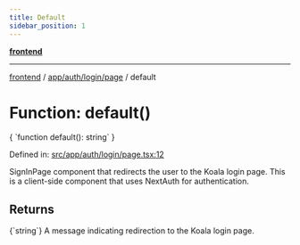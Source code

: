 ```yaml
---
title: Default
sidebar_position: 1
---
```



[**frontend**](../../../../..)

***

[frontend](../../../../..) / [app/auth/login/page](..) / default

# Function: default()

<CodeBlock language="ts">
{ `function default(): string` }
</CodeBlock>

Defined in: [src/app/auth/login/page.tsx:12](https://github.com/svsticky/CommitteeClash/blob/42e3ab31b18c9cdd65955be0ecd3ca0a2cb493b5/frontend/src/app/auth/login/page.tsx#L12)

SignInPage component that redirects the user to the Koala login page.
This is a client-side component that uses NextAuth for authentication.

## Returns
<CodeBlock language="ts">
{`string`}
</CodeBlock>
A message indicating redirection to the Koala login page.
